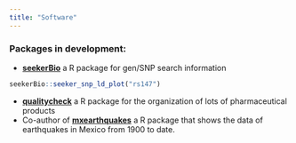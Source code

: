 ```yaml
---
title: "Software"
---
```


### Packages in development: 

- [**seekerBio**](https://github.com/Erickcufe/seekerBio) a R package for gen/SNP search information  

```r
seekerBio::seeker_snp_ld_plot("rs147")
```

- [**qualitycheck**](https://github.com/Erickcufe/qualitycheck) a R package for the organization of lots of pharmaceutical products
- Co-author of [**mxearthquakes**](https://github.com/ComunidadBioInfo/mxearthquakes) a R package that shows the data of earthquakes in Mexico from 1900 to date.